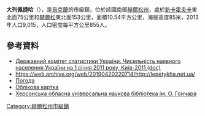 {{no footnotes|time=2015-09-15T07:40:09+00:00}}
{{coord|47|9|31|N|33|55|54|E|scale:30000|display=title}}

'''大列佩捷哈'''（{{lang-uk|Велика Лепетиха}}），是[[烏克蘭|烏克蘭]]的市級鎮，位於該國南部[[赫爾松州|赫爾松州]]，處於[[新卡霍夫卡|新卡霍夫卡]]東北面75公里和[[赫爾松|赫爾松]]東北面153公里，面積10.54平方公里，海拔高度85米，2013年人口9,015，人口密度每平方公里855人。

==參考資料==
*[https://web.archive.org/web/20121010205321/http://stat6.stat.lviv.ua/PXWEB2007/ukr/publ/2011/chnas.zip Державний комітет статистики України. Чисельність наявного населення України на 1 січня 2011 року, Київ-2011 (doc)]
* https://web.archive.org/web/20190420220714/http://lepetykha.net.ua/
* [http://weather.in.ua/ua/hersonskaja/2778 Погода] {{Wayback|url=http://weather.in.ua/ua/hersonskaja/2778 |date=20170211155452 }}
* [http://gska2.rada.gov.ua/pls/z7502/A005?rdat1=27.07.2008&rf7571=34451 Облікова картка]{{dead link|date=2017年12月 |bot=InternetArchiveBot |fix-attempted=yes }}
* [http://lib.kherson.ua/ru-znd_2012-19.htm Херсонська обласна універсальна наукова бібліотека ім. О. Гончара] {{Wayback|url=http://lib.kherson.ua/ru-znd_2012-19.htm |date=20200929021656 }}

{{DEFAULTSORT:Велика Лепетиха}}
[[Category:赫爾松州市級鎮|Category:赫爾松州市級鎮]]


{{Kherson-geo-stub}}